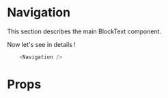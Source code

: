 
<Meta title="Molecule|Navigation" component={Navigation} />

# Navigation

This section describes the main BlockText component.

<div style={{ backgroundColor: '#140C0B', padding: '20px' }}>
    <Router>
        <Navigation />
    </Router>
</div>

Now let's see in details !

```javascript
    <Navigation />
```

# Props

<Props of={Navigation} />